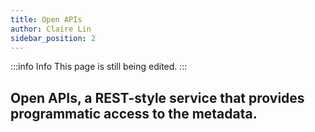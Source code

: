 ```yaml
---
title: Open APIs
author: Claire Lin
sidebar_position: 2
---
```


:::info Info
This page is still being edited.
:::

## Open APIs, a REST-style service that provides programmatic access to the metadata.
